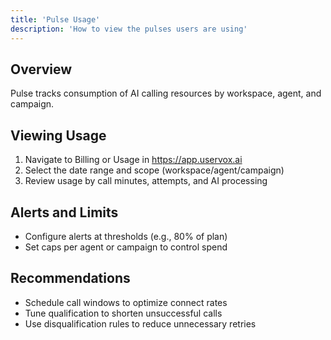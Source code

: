 ```yaml
---
title: 'Pulse Usage'
description: 'How to view the pulses users are using'
---
```


## Overview

Pulse tracks consumption of AI calling resources by workspace, agent, and campaign.

## Viewing Usage

1. Navigate to Billing or Usage in https://app.uservox.ai
2. Select the date range and scope (workspace/agent/campaign)
3. Review usage by call minutes, attempts, and AI processing

## Alerts and Limits

- Configure alerts at thresholds (e.g., 80% of plan)
- Set caps per agent or campaign to control spend

## Recommendations

- Schedule call windows to optimize connect rates
- Tune qualification to shorten unsuccessful calls
- Use disqualification rules to reduce unnecessary retries
